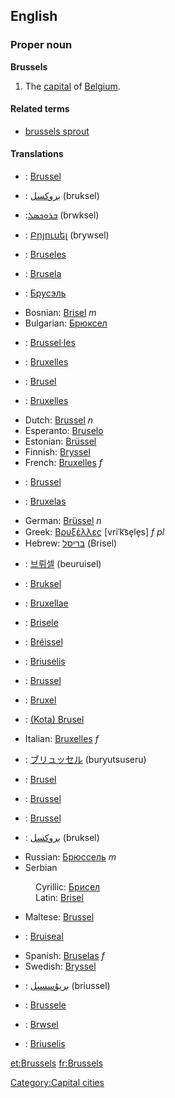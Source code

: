 ==English==

===Proper noun===
{{wikipedia}}
'''Brussels'''
#The [[capital]] of [[Belgium]].

====Related terms====
*[[brussels sprout]]

====Translations====
{{top}}
*{{af}}: [[Brussel]]
*{{ar}}: [[بروكسل]] (bruksel)
*{{arc}}:[[ܒܪܘܟܣܠ]] (brwksel)
*{{hy}}: [[Բրյուսել]] (brywsel)
*{{ast}}: [[Bruseles]]
*{{eu}}: [[Brusela]]
*{{be}}: [[Брусэль]]
*Bosnian: [[Brisel]] ''m''
*Bulgarian: [[Брюксел]]
*{{ca}}: [[Brussel·les]]
*{{hr}}: [[Bruxelles]]
*{{cs}}: [[Brusel]]
*{{da}}: [[Bruxelles]]
*Dutch: [[Brussel]] ''n''
*Esperanto: [[Bruselo]]
*Estonian: [[Brüssel]]
*Finnish: [[Bryssel]]
*French: [[Bruxelles]] ''f''
*{{fy}}: [[Brussel]]
*{{gl}}: [[Bruxelas]]
*German: [[Brüssel]] ''n''
*Greek: [[Βρυξέλλες]] [vriˈk͡se̞le̞s] ''f pl''
*Hebrew: [[בריסל]] (Brisel)
*{{ko}}: [[브뤼셀]] (beuruisel)
*{{ku}}: [[Bruksel]]
*{{la}}: [[Bruxellae]]
*{{lv}}: [[Brisele]]
*{{lb}}: [[Bréissel]]
*{{lt}}: [[Briuselis]]
*{{li}}: [[Brussel]]
*{{io}}: [[Bruxel]]
*{{id}}: [[(Kota) Brusel]]
*Italian: [[Bruxelles]] ''f''
{{mid}}
*{{ja}}: [[ブリュッセル]] (buryutsuseru)
*{{jv}}: [[Brusel]]
*{{no}}: [[Brussel]]
*{{nn}}: [[Brussel]]
*{{fa}}: [[بروکسل]] (bruksel)
*Russian: [[Брюссель]] ''m''
*Serbian
:Cyrillic: [[Брисел]] {{m}}
:Latin: [[Brisel#Serbian|Brisel]] {{m}}
*Maltese: [[Brussel]]
*{{gd}}: [[Bruiseal]]
*Spanish: [[Bruselas]] ''f''
*Swedish: [[Bryssel]]
*{{ug}}: [[بريۇسسېل]] (briussel)
*{{wa}}: [[Brussele]]
*{{cy}}: [[Brwsel]]
*{{bat-smg}}: [[Briuselis]]
{{bottom}}

[[Category:Capital cities]]

[[et:Brussels]]
[[fr:Brussels]]